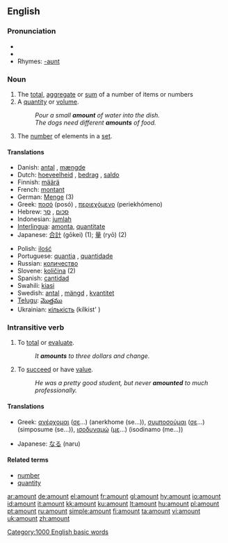 ==English==

===Pronunciation===
*{{AHD|/ə-mount'/}}
*{{audio|en-us-amount.ogg|Audio (US)}}
*Rhymes: [[Rhymes:English:-aʊnt|-aʊnt]]

===Noun===
{{en-noun}}

# The [[total]], [[aggregate]] or [[sum]] of a number of items or numbers
# A [[quantity]] or [[volume]].
#:''Pour a small '''amount''' of water into the dish.''
#:''The dogs need different '''amounts''' of food.''
# The [[number]] of elements in a [[set]].

====Translations====
{{top}}
*Danish: [[antal]] {{n}}, [[mængde]] {{c}}
*Dutch: [[hoeveelheid]] {{f}}, [[bedrag]] {{n}}, [[saldo]] {{n}}
*Finnish: [[määrä]]
*French: [[montant]] {{m}}
*German: [[Menge]] {{m}} (3)
*Greek: [[ποσό]] (posó) {{n}}, [[περιεχόμενο]] (periekhómeno) {{n}}
*Hebrew: [[סכום]] {{m}}, [[סך]] {{m}}
*Indonesian: [[jumlah]]
*[[Interlingua]]: [[amonta]], [[quantitate]]
*Japanese: [[合計]] (gōkei) (1); [[量]] (ryō) (2)
{{mid}}
*Polish: [[ilość]] {{f}}
*Portuguese: [[quantia]] {{f}}, [[quantidade]] {{f}}
*Russian: [[количество]]
*Slovene: [[količina]] {{f}} (2)
*Spanish: [[cantidad]] {{f}}
*Swahili: [[kiasi]]
*Swedish: [[antal]] {{n}}, [[mängd]] {{c}}, [[kvantitet]] {{c}}
*[[Telugu]]: [[మొత్తము]]
*Ukrainian: [[кількість]] (kílkist' ) {{f}}
{{bottom}}

===Intransitive verb===
{{rfc-trverb|Intransitive verb}}
{{en-verb}}

# To [[total]] or [[evaluate]].
#:''It '''amounts''' to three dollars and change.''
# To [[succeed]] or have [[value]].
#:''He was a pretty good student, but never '''amounted''' to much professionally.''

====Translations====
{{top}}
*Greek: [[ανέρχομαι]] ([[σε]]...) (anerkhome (se...)), [[συμποσούμαι]] ([[σε]]...) (simposume (se...)), [[ισοδυναμώ]] ([[με]]...) (isodinamo (me...))
{{mid}}
*Japanese: [[なる]] (naru)
{{bottom}}

====Related terms====
*[[number]]
*[[quantity]]

[[Category:1000 English basic words]]

[[ar:amount]]
[[de:amount]]
[[el:amount]]
[[fr:amount]]
[[gl:amount]]
[[hy:amount]]
[[io:amount]]
[[id:amount]]
[[it:amount]]
[[kk:amount]]
[[ku:amount]]
[[lt:amount]]
[[hu:amount]]
[[pl:amount]]
[[pt:amount]]
[[ru:amount]]
[[simple:amount]]
[[fi:amount]]
[[ta:amount]]
[[vi:amount]]
[[uk:amount]]
[[zh:amount]]